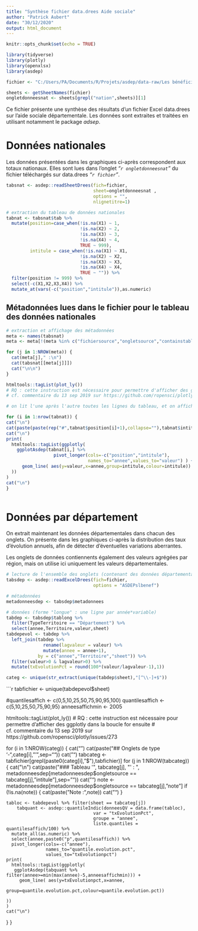 ```yaml
---
title: "Synthèse fichier data.drees Aide sociale"
author: "Patrick Aubert"
date: "30/12/2020"
output: html_document
---
```


```r
knitr::opts_chunk$set(echo = TRUE)

library(tidyverse)
library(plotly)
library(openxlsx)
library(asdep)

fichier <- "C:/Users/PA/Documents/R/Projets/asdep/data-raw/Les bénéficiaires de laide sociale départementale - séries longues (1996-2019).xlsx"

sheets <- getSheetNames(fichier)
ongletdonneesnat <- sheets[grepl("nation",sheets)][1]

```


Ce fichier présente une synthèse des résultats d'un fichier Excel data.drees sur l'aide sociale départementale. Les données sont extraites et traitées en utilisant notamment le package *adsep*.

# Données nationales

Les données présentées dans les graphiques ci-après correspondent aux totaux nationaux. Elles sont lues dans l'onglet *"`r ongletdonneesnat`"* du fichier téléchargés sur data.drees *"`r fichier`"*.

```r

tabsnat <- asdep::readSheetDrees(fich=fichier, 
                                 sheet=ongletdonneesnat , 
                                 options = "", 
                                 nlignetitre=1)

# extraction du tableau de données nationales
tabnat <- tabsnat$tab %>%
  mutate(position=case_when(!is.na(X1) ~ 1,
                            !is.na(X2) ~ 2,
                            !is.na(X3) ~ 3,
                            !is.na(X4) ~ 4,
                            TRUE ~ 999),
         intitule = case_when(!is.na(X1) ~ X1,
                            !is.na(X2) ~ X2,
                            !is.na(X3) ~ X3,
                            !is.na(X4) ~ X4,
                            TRUE ~ "")) %>%
  filter(position != 999) %>%
  select(-c(X1,X2,X3,X4)) %>%
  mutate_at(vars(-c("position","intitule")),as.numeric)

```

## Métadonnées lues dans le fichier pour le tableau des données nationales


```r

# extraction et affichage des métadonnées
meta <- names(tabsnat)
meta <- meta[!(meta %in% c("fichiersource","ongletsource","containstablong","tablong","tabnum","containstab","tab" ))]

for (j in 1:NROW(meta)) {
  cat(meta[j]," :\n")
  cat(tabsnat[[meta[j]]])
  cat("\n\n")
}

```

```r

htmltools::tagList(plot_ly())
# RQ : cette instruction est nécessaire pour permettre d'afficher des ggplotly dans la boucle for ensuite
# cf. commentaire du 13 sep 2019 sur https://github.com/ropensci/plotly/issues/273

# on lit l'une après l'autre toutes les lignes du tableau, et on affiche un graphique par ligne

for (i in 1:nrow(tabnat)) {
cat("\n")
cat(paste(paste(rep("#",tabnat$position[i]+1),collapse=""),tabnat$intitule[i]))
cat("\n")
print(
  htmltools::tagList(ggplotly(
    ggplotAsdep(tabnat[i,] %>% 
                  pivot_longer(cols=-c("position","intitule"),
                               names_to="annee",values_to="valeur") ) +
      geom_line( aes(y=valeur,x=annee,group=intitule,colour=intitule))
  ))
)
cat("\n")
}



```

# Données par département

On extrait maintenant les données départementales dans chacun des onglets. On présente dans les graphiques ci-après la distribution des taux d'évolution annuels, afin de détecter d'éventuelles variations aberrantes.

Les onglets de données contiennents également des valeurs agrégées par région, mais on utilise ici uniquement les valeurs départementales.

```r

# lecture de l'ensemble des onglets (contenant des données départementales) dans le fichier Excel
tabsdep <- asdep::readExcelDrees(fich=fichier, 
                                 options = "ASDEPslbenef")

# métadonnées 
metadonneesdep <- tabsdep$metadonnees

# données (forme "longue" : une ligne par année*variable)
tabdep <- tabsdep$tablong %>%
  filter(TypeTerritoire == "Département") %>%
  select(annee,Territoire,valeur,sheet)
tabdepevol <- tabdep %>%
  left_join(tabdep %>%
              rename(lagvaleur = valeur) %>%
              mutate(annee = annee+1),
            by = c("annee","Territoire","sheet")) %>%
  filter(valeur>0 & lagvaleur>0) %>%
  mutate(txEvolutionPct = round(100*(valeur/lagvaleur-1),1))

categ <- unique(str_extract(unique(tabdep$sheet),"[^\\-]+$"))

```

```r

tabfichier <- unique(tabdepevol$sheet)

#quantilesaffich <- c(0,5,10,25,50,75,90,95,100)
quantilesaffich <- c(5,10,25,50,75,90,95)
anneesaffichmin <- 2005


htmltools::tagList(plot_ly())
# RQ : cette instruction est nécessaire pour permettre d'afficher des ggplotly dans la boucle for ensuite
# cf. commentaire du 13 sep 2019 sur https://github.com/ropensci/plotly/issues/273

for (i in 1:NROW(categ)) {
  cat("\n")
  cat(paste("## Onglets de type '-",categ[i],"'",sep=""))
  cat("\n")
  tabcateg <- tabfichier[grepl(paste0(categ[i],"$"),tabfichier)]
  for (j in 1:NROW(tabcateg)) {
    cat("\n")
    cat(paste("### Tableau '",
              tabcateg[j],
              "' : ",
              metadonneesdep[metadonneesdep$ongletsource == tabcateg[j],"intitule"],sep=""))
    cat("\n")
    note <- metadonneesdep[metadonneesdep$ongletsource == tabcateg[j],"note"]
    if (!is.na(note)) {
      cat(paste("Note :",note))
      cat("\n")
    }
    
    tabloc <- tabdepevol %>% filter(sheet == tabcateg[j])
        tabquant <- asdep::quantileIndic(donneesQV = data.frame(tabloc),
                                     var = "txEvolutionPct",
                                     groupe = "annee",
                                     liste.quantiles = quantilesaffich/100) %>%
      mutate_all(as.numeric) %>%
      select(annee,paste0("p",quantilesaffich)) %>%
      pivot_longer(cols=-c("annee"),
                   names_to="quantile.evolution.pct",
                   values_to="txEvolutionpct")
    print(
      htmltools::tagList(ggplotly(
       ggplotAsdep(tabquant %>% filter(annee>=min(max(annee)-5,anneesaffichmin))) +
         geom_line( aes(y=txEvolutionpct,x=annee,
                        group=quantile.evolution.pct,colour=quantile.evolution.pct))
   
    ))
    )
    cat("\n")
  }
}

